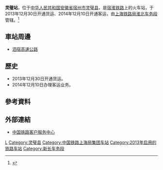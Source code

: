 {{Expand|time=2016-08-20T12:15:20+00:00}}
{{Infobox China railway station
|车站名称 =灵璧站
|图片 = 
|图片介绍 = 
|其他名称 = 
|车站拼音 = Lingbi
|英文名称 =Lingbi Railway Station
|车站代码 = 16607
|电报码 = GMH
|拼音码 = LBI
|车站位置 = [[安徽省|安徽省]][[宿州市|宿州市]][[灵璧县|灵璧县]]
|坐标 = 
|归属 = [[上海铁路局|上海铁路局]][[淮北车务段|淮北车务段]]
|线路 = [[宿淮铁路|宿淮铁路]]
|车站等级 =
|月台数目 = 
|股道数目 = 
}}
'''灵璧站'''，位于[[中华人民共和国|中华人民共和国]][[安徽省|安徽省]][[宿州市|宿州市]][[灵璧县|灵璧县]]，是[[宿淮铁路|宿淮铁路]]上的火车站，于2013年12月30日开通货运、2014年12月10日开通客运，由[[上海铁路局|上海铁路局]][[淮北车务段|淮北车务段]]管辖。<ref>{{Cite web |url=http://search.huochepiao.com/huochezhan/jieshao/3993.htm |title=灵璧火车站介绍 |access-date=2016-08-20 |archive-date=2017-10-21 |archive-url=https://web.archive.org/web/20171021225940/http://search.huochepiao.com/huochezhan/jieshao/3993.htm |dead-url=no }}</ref>
==車站周邊==
* [[泗宿高速公路|泗宿高速公路]]

==歷史==
* 2013年12月30日开通货运。
* 2014年12月10日办理客运业务。
==參考資料==
{{reflist}}
==外部連結==
* [http://www.12306.cn/mormhweb/ 中国铁路客户服务中心] {{Wayback|url=http://www.12306.cn/mormhweb/ |date=20180205163941 }}

{{China-rail-stub}}
{{宿淮铁路}}
[[Category:宿州市铁路车站|L]]
[[Category:灵璧县|Category:灵璧县]]
[[Category:中国铁路上海局集团车站|Category:中国铁路上海局集团车站]]
[[Category:2013年启用的铁路车站|Category:2013年启用的铁路车站]]
[[Category:新长车务段|Category:新长车务段]]